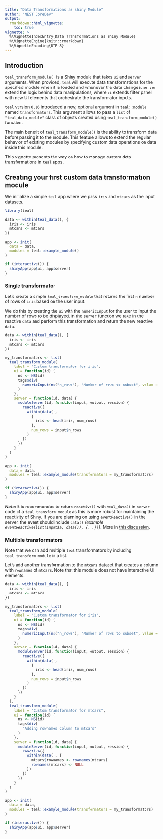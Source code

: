 ```yaml
---
title: "Data Transformations as shiny Module"
author: "NEST CoreDev"
output: 
  rmarkdown::html_vignette:
    toc: true
vignette: >
  %\VignetteIndexEntry{Data Transformations as shiny Module}
  %\VignetteEngine{knitr::rmarkdown}
  %\VignetteEncoding{UTF-8}
---
```


## Introduction

`teal_transform_module()` is a Shiny module that takes `ui` and `server` arguments. When provided, `teal` will execute data transformations for the specified module when it is loaded and whenever the data changes. `server` extend the logic behind data manipulations, where `ui` extends filter panel with new UI elements that orchestrate the transformator inputs.

`teal` version `0.16` introduced a new, optional argument in `teal::module` named `transformators`. 
This argument allows to pass a `list` of `"teal_data_module"` class of objects created using `teal_transform_module()` function.

The main benefit of `teal_transform_module()` is the ability to transform data before passing it 
to the module. This feature allows to extend the regular behavior of existing modules by specifying custom data operations on data inside this module.

This vignette presents the way on how to manage custom data transformations in `teal` apps.

## Creating your first custom data transformation module

We initialize a simple `teal` app where we pass `iris` and `mtcars` as the input datasets.

```r
library(teal)
```

```r
data <- within(teal_data(), {
  iris <- iris
  mtcars <- mtcars
})

app <- init(
  data = data,
  modules = teal::example_module()
)

if (interactive()) {
  shinyApp(app$ui, app$server)
}
```

### Single transformator

Let's create a simple `teal_transform_module` that returns the first `n` number of rows of `iris` based on the user input.

We do this by creating the `ui` with the `numericInput` for the user to input the number of rows to be displayed.
In the `server` function we take in the reactive `data` and perform this transformation and return the new reactive `data`.

```r
data <- within(teal_data(), {
  iris <- iris
  mtcars <- mtcars
})

my_transformators <- list(
  teal_transform_module(
    label = "Custom transformator for iris",
    ui = function(id) {
      ns <- NS(id)
      tags$div(
        numericInput(ns("n_rows"), "Number of rows to subset", value = 6, min = 1, max = 150, step = 1)
      )
    },
    server = function(id, data) {
      moduleServer(id, function(input, output, session) {
        reactive({
          within(data(),
            {
              iris <- head(iris, num_rows)
            },
            num_rows = input$n_rows
          )
        })
      })
    }
  )
)

app <- init(
  data = data,
  modules = teal::example_module(transformators = my_transformators)
)

if (interactive()) {
  shinyApp(app$ui, app$server)
}
```

_Note_: It is recommended to return `reactive()` with `teal_data()` in `server` code of a `teal_transform_module` as this is more robust for maintaining the reactivity of Shiny.
If you are planning on using `eventReactive()` in the server, the event should include `data()` _(example `eventReactive(list(input$a, data()), {...})`)_.
More in [this discussion](https://github.com/insightsengineering/teal/issues/1303#issuecomment-2286239832).

### Multiple transformators

Note that we can add multiple `teal` transformators by including `teal_transform_module` in a list.

Let's add another transformation to the `mtcars` dataset that creates a column with `rownames` of `mtcars`.
Note that this module does not have interactive UI elements.

```r
data <- within(teal_data(), {
  iris <- iris
  mtcars <- mtcars
})

my_transformators <- list(
  teal_transform_module(
    label = "Custom transformator for iris",
    ui = function(id) {
      ns <- NS(id)
      tags$div(
        numericInput(ns("n_rows"), "Number of rows to subset", value = 6, min = 1, max = 150, step = 1)
      )
    },
    server = function(id, data) {
      moduleServer(id, function(input, output, session) {
        reactive({
          within(data(),
            {
              iris <- head(iris, num_rows)
            },
            num_rows = input$n_rows
          )
        })
      })
    }
  ),
  teal_transform_module(
    label = "Custom transformator for mtcars",
    ui = function(id) {
      ns <- NS(id)
      tags$div(
        "Adding rownames column to mtcars"
      )
    },
    server = function(id, data) {
      moduleServer(id, function(input, output, session) {
        reactive({
          within(data(), {
            mtcars$rownames <- rownames(mtcars)
            rownames(mtcars) <- NULL
          })
        })
      })
    }
  )
)

app <- init(
  data = data,
  modules = teal::example_module(transformators = my_transformators)
)

if (interactive()) {
  shinyApp(app$ui, app$server)
}
```
